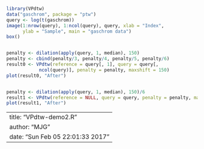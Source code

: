 
```{r }
library(VPdtw)
data("gaschrom", package = "ptw")
query <- log(t(gaschrom))
image(1:nrow(query), 1:ncol(query), query, xlab = "Index", 
      ylab = "Sample", main = "gaschrom data")
box()


penalty <- dilation(apply(query, 1, median), 150)
penalty <- cbind(penalty/3, penalty/4, penalty/5, penalty/6)
result0 <- VPdtw(reference = query[, 1], query = query[,
            ncol(query)], penalty = penalty, maxshift = 150)
plot(result0, "After")


penalty <- dilation(apply(query, 1, median), 150)/6
result1 <- VPdtw(reference = NULL, query = query, penalty = penalty, maxshift = 150)
plot(result1, "After")
```


---
title: "VPdtw-demo2.R"
author: "MJG"
date: "Sun Feb 05 22:01:33 2017"
---
